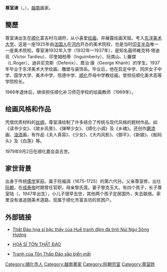 {{multiple issues|
{{expand|time=2015-01-20T05:54:26+00:00}}
{{unreferenced|time=2015-01-20T05:54:26+00:00}}
}}
'''尊室涛'''（{{lang-vi|Tôn Thất Đào}}，{{bd|1910年|10月15日|1979年|9月2日}}），[[越南|越南]]画家。

==簡歷==
尊室涛出生在[[顺化|顺化]]富吉村乌湖府，从小喜爱[[绘画|绘画]]，并展露绘画天赋。考入[[东洋美术大学|东洋美术大学]]。这是一座1925年由[[法国人|法国人]]在[[河内|河内]]开办的美术院校，也是当时[[印支半岛|印支半岛]]唯一一座美术院校。尊室涛1932年入学（1932年—1937年），是知名画师維克特·塔迪烏（Victor Tardieu）、印奎姆柏蒂（Inguimberty）、阮南山、L·羅傑（L.Roger）、迪非尼克斯（Defenix）、喬治·康（George Khánh）的学生。1937年毕业于东洋美术大学绘画、雕塑与装饰系。毕业后，他在启定中学、同庆女子中学、国学大学、美术中学、信德中学、[[顺化|顺化]]乔母中学教绘画。曾担任顺化美术高等学院校长。

1966年退休后，继续担任顺化补习师范学校的绘画教师（1969年）。

== 绘画风格和作品 ==
凭借优质材料的[[丝绸|丝绸]]，尊室濤绘制了许多结合了传统与现代风格的题材作品，如《读书少女》、《故乡风景》、《弹琴少女》、《顺化小调》及《乡魂》。还创作[[磨漆|磨漆]]画、[[油漆|油漆]]画，有作品《夫人真容》、《少女》、《大内风影》、《御平》、《新娘》、《船码头》及《白莲》等。

1979年9月2日在顺化嘉会县去世。

== 家世背景 ==
出身于传统[[儒学|儒学]]家庭。属于阮福淍（1675-1725）的第六代孙。父亲尊室修，出仕[[阮朝|阮朝]]，在[[成泰帝|成泰帝]]时期曾任官职，母亲黎氏莲。妻子黎克玉大。有四个孩子，长子尊室陆（{{lang|vi|Tôn Thất Lục}}，1947年出生），小儿子很早去世，其他两个孩子定居国外，失去联络。家里没有谁追随美术道路，现属于顺化市富吉坊的贫困户。

== 外部链接 ==
*[http://tranthinguyetmai.wordpress.com/2014/08/30/ton-that-dao-hoa-si-bac-thay-cua-hue-tranh-dam-da-tinh-nui-ngu-song-huong/Tôn Thất Đào họa sĩ bậc thầy của Huế tranh đậm đà tình Núi Ngự Sông Hương]{{dead link|date=2017年12月 |bot=InternetArchiveBot |fix-attempted=yes }}

*[https://web.archive.org/web/20150120080725/http://www.vietnamfineart.com.vn/printContent.aspx?ID=2122 HỌA SĨ TÔN THẤT ĐÀO]

*[http://voque.org/index.php/ngh-s-hu-mainmenu-28/m-thut-mainmenu-29/664-ha-s-ton-tht-ao Tranh của Tôn Thấp Đào sắp biến mất] {{Wayback|url=http://voque.org/index.php/ngh-s-hu-mainmenu-28/m-thut-mainmenu-29/664-ha-s-ton-tht-ao |date=20190919010954 }}

[[Category:順化市人|Category:順化市人]]
[[Category:越南畫家|Category:越南畫家]]
[[Category:阮朝宗室|Category:阮朝宗室]]
[[Category:尊室姓|Category:尊室姓]]